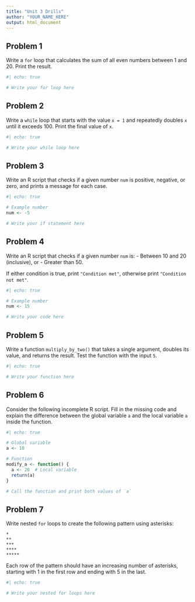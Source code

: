 ```yaml
---
title: "Unit 3 Drills"
author: "YOUR_NAME_HERE"
output: html_document
---
```


## Problem 1

Write a `for` loop that calculates the sum of all even numbers between 1 and 20. Print the result.

```r
#| echo: true

# Write your for loop here

```

## Problem 2

Write a `while` loop that starts with the value `x = 1` and repeatedly doubles `x` until it exceeds 100. Print the final value of `x`.

```r
#| echo: true

# Write your while loop here

```

## Problem 3

Write an R script that checks if a given number `num` is positive, negative, or zero, and prints a message for each case.

```r
#| echo: true

# Example number
num <- -5

# Write your if statement here

```

## Problem 4

Write an R script that checks if a given number `num` is:
- Between 10 and 20 (inclusive), or
- Greater than 50.

If either condition is true, print `"Condition met"`, otherwise print `"Condition not met"`.

```r
#| echo: true

# Example number
num <- 15

# Write your code here

```

## Problem 5

Write a function `multiply_by_two()` that takes a single argument, doubles its value, and returns the result. Test the function with the input `5`.

```r
#| echo: true

# Write your function here

```

## Problem 6

Consider the following incomplete R script. Fill in the missing code and explain the difference between the global variable `a` and the local variable `a` inside the function.

```r
#| echo: true

# Global variable
a <- 10

# Function
modify_a <- function() {
  a <- 20  # Local variable
  return(a)
}

# Call the function and print both values of `a`

```

## Problem 7

Write nested `for` loops to create the following pattern using asterisks:

```
*
**
***
****
*****
```

Each row of the pattern should have an increasing number of asterisks, starting with 1 in the first row and ending with 5 in the last.

```r
#| echo: true

# Write your nested for loops here

```
